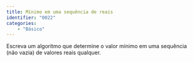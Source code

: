 ```yaml
---
title: Mínimo em uma sequência de reais
identifier: "0022"
categories:
    - "Básico"
---
```

::: {#exr-0022}
Escreva um algoritmo que determine o valor mínimo em uma sequência (não vazia) de valores reais qualquer.

<!-- @sol-0022 -->
:::
